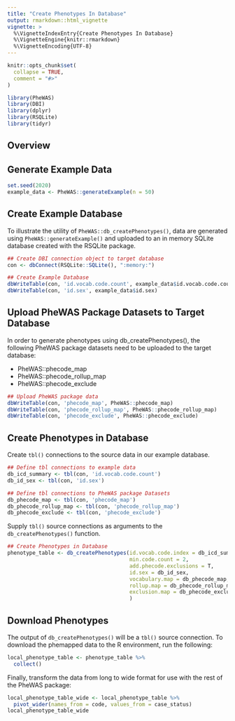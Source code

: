 ```yaml
---
title: "Create Phenotypes In Database"
output: rmarkdown::html_vignette
vignette: >
  %\VignetteIndexEntry{Create Phenotypes In Database}
  %\VignetteEngine{knitr::rmarkdown}
  %\VignetteEncoding{UTF-8}
---
```


```r
knitr::opts_chunk$set(
  collapse = TRUE,
  comment = "#>"
)
```

```r
library(PheWAS)
library(DBI)
library(dplyr)
library(RSQLite)
library(tidyr)
```

## Overview

## Generate Example Data

```r
set.seed(2020)
example_data <- PheWAS::generateExample(n = 50)
```

## Create Example Database

To illustrate the utility of `PheWAS::db_createPhenotypes()`, data are generated using `PheWAS::generateExample()` and uploaded to an in memory SQLite database created with the RSQLite package. 

```r
## Create DBI connection object to target database
con <- dbConnect(RSQLite::SQLite(), ":memory:")

## Create Example Database
dbWriteTable(con, 'id.vocab.code.count', example_data$id.vocab.code.count)
dbWriteTable(con, 'id.sex', example_data$id.sex)
```

## Upload PheWAS Package Datasets to Target Database

In order to generate phenotypes using db_createPhenotypes(), the following PheWAS package datasets need to be uploaded to the target database:

* PheWAS::phecode_map
* PheWAS::phecode_rollup_map
* PheWAS::phecode_exclude

```r
## Upload PheWAS package data
dbWriteTable(con, 'phecode_map', PheWAS::phecode_map)
dbWriteTable(con, 'phecode_rollup_map', PheWAS::phecode_rollup_map)
dbWriteTable(con, 'phecode_exclude', PheWAS::phecode_exclude)
```

## Create Phenotypes in Database

Create `tbl()` connections to the source data in our example database.

```r
## Define tbl connections to example data
db_icd_summary <- tbl(con, 'id.vocab.code.count')
db_id_sex <- tbl(con, 'id.sex')

## Define tbl connections to PheWAS package Datasets
db_phecode_map <- tbl(con, 'phecode_map')
db_phecode_rollup_map <- tbl(con, 'phecode_rollup_map')
db_phecode_exclude <- tbl(con, 'phecode_exclude')
```

Supply `tbl()` source connections as arguments to the `db_createPhenotypes()` function.

```r
## Create Phenotypes in Database
phenotype_table <- db_createPhenotypes(id.vocab.code.index = db_icd_summary, 
                                       min.code.count = 2, 
                                       add.phecode.exclusions = T, 
                                       id.sex = db_id_sex,
                                       vocabulary.map = db_phecode_map, 
                                       rollup.map = db_phecode_rollup_map, 
                                       exclusion.map = db_phecode_exclude
                                       )
```

## Download Phenotypes

The output of `db_createPhenotypes()` will be a `tbl()` source connection. To download the phemapped data to the R environment, run the following:

```r
local_phenotype_table <- phenotype_table %>% 
  collect()
```

Finally, transform the data from long to wide format for use with the rest of the PheWAS package:
```r
local_phenotype_table_wide <- local_phenotype_table %>% 
  pivot_wider(names_from = code, values_from = case_status)
local_phenotype_table_wide
```

